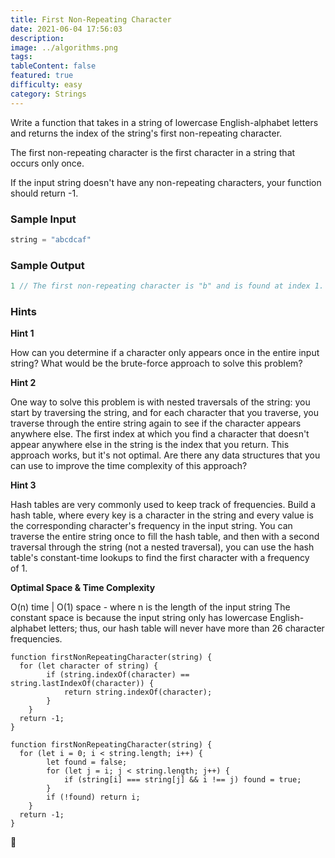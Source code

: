 ```yaml
---
title: First Non-Repeating Character
date: 2021-06-04 17:56:03
description:
image: ../algorithms.png
tags:
tableContent: false
featured: true
difficulty: easy
category: Strings
---
```


Write a function that takes in a string of lowercase English-alphabet letters and returns the index of the string's first non-repeating character.

The first non-repeating character is the first character in a string that occurs only once.

If the input string doesn't have any non-repeating characters, your function should return -1.

### Sample Input

```js
string = "abcdcaf"
```

### Sample Output

```js
1 // The first non-repeating character is "b" and is found at index 1.
```

### Hints

**Hint 1**

How can you determine if a character only appears once in the entire input string? What would be the brute-force approach to solve this problem?

**Hint 2**

One way to solve this problem is with nested traversals of the string: you start by traversing the string, and for each character that you traverse, you traverse through the entire string again to see if the character appears anywhere else. The first index at which you find a character that doesn't appear anywhere else in the string is the index that you return. This approach works, but it's not optimal. Are there any data structures that you can use to improve the time complexity of this approach?

**Hint 3**

Hash tables are very commonly used to keep track of frequencies. Build a hash table, where every key is a character in the string and every value is the corresponding character's frequency in the input string. You can traverse the entire string once to fill the hash table, and then with a second traversal through the string (not a nested traversal), you can use the hash table's constant-time lookups to find the first character with a frequency of 1.

**Optimal Space & Time Complexity**

O(n) time | O(1) space - where n is the length of the input string The constant space is because the input string only has lowercase English-alphabet letters; thus, our hash table will never have more than 26 character frequencies.

```js:Solution-1
function firstNonRepeatingCharacter(string) {
  for (let character of string) {
		if (string.indexOf(character) == string.lastIndexOf(character)) {
			return string.indexOf(character);
		}
	}
  return -1;
}
```

```js:Solution-2
function firstNonRepeatingCharacter(string) {
  for (let i = 0; i < string.length; i++) {
		let found = false;
		for (let j = i; j < string.length; j++) {
			if (string[i] === string[j] && i !== j) found = true;
		}
		if (!found) return i;
	}
  return -1;
}
```

🦥
